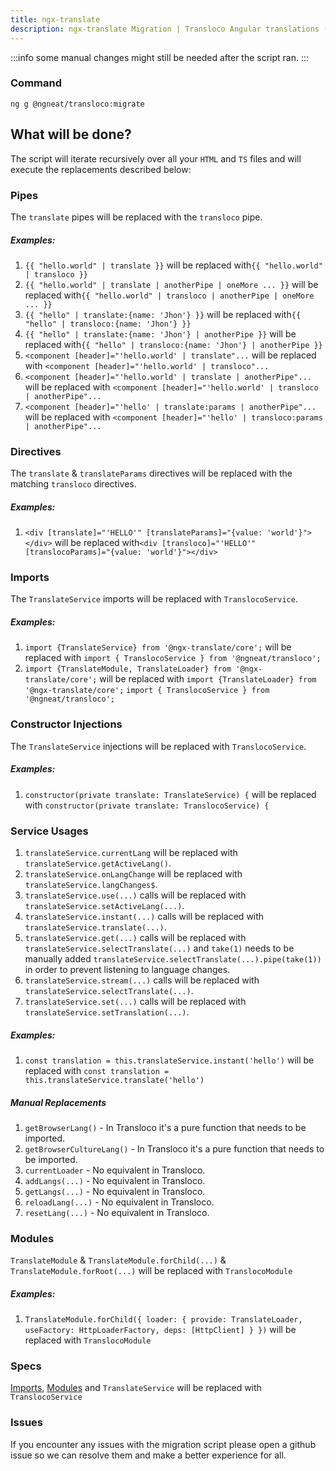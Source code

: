 ```yaml
---
title: ngx-translate
description: ngx-translate Migration | Transloco Angular translations (i18n)
---
```


:::info
some manual changes might still be needed after the script ran.
:::

### Command
`ng g @ngneat/transloco:migrate`

## What will be done?

The script will iterate recursively over all your `HTML` and `TS` files and will execute the replacements described below:

### Pipes

The `translate` pipes will be replaced with the `transloco` pipe.

##### Examples:

1. `{{ "hello.world" | translate }}` will be replaced with`{{ "hello.world" | transloco }}`
2. `{{ "hello.world" | translate | anotherPipe | oneMore ... }}` will be replaced with`{{ "hello.world" | transloco | anotherPipe | oneMore ... }}`
3. `{{ "hello" | translate:{name: 'Jhon'} }}` will be replaced with`{{ "hello" | transloco:{name: 'Jhon'} }}`
4. `{{ "hello" | translate:{name: 'Jhon'} | anotherPipe }}` will be replaced with`{{ "hello" | transloco:{name: 'Jhon'} | anotherPipe }}`
5. `<component [header]="'hello.world' | translate"...` will be replaced with `<component [header]="'hello.world' | transloco"...`
6. `<component [header]="'hello.world' | translate | anotherPipe"...` will be replaced with `<component [header]="'hello.world' | transloco | anotherPipe"...`
7. `<component [header]="'hello' | translate:params | anotherPipe"...` will be replaced with `<component [header]="'hello' | transloco:params | anotherPipe"...`

### Directives

The `translate` & `translateParams` directives will be replaced with the matching `transloco` directives.

##### Examples:

1. `<div [translate]="'HELLO'" [translateParams]="{value: 'world'}"></div>` will be replaced with`<div [transloco]="'HELLO'" [translocoParams]="{value: 'world'}"></div>`

### Imports

The `TranslateService` imports will be replaced with `TranslocoService`.

##### Examples:

1. `import {TranslateService} from '@ngx-translate/core';` will be replaced with `import { TranslocoService } from '@ngneat/transloco';`
2. `import {TranslateModule, TranslateLoader} from '@ngx-translate/core';` will be replaced with
    `import {TranslateLoader} from '@ngx-translate/core';`
   `import { TranslocoService } from '@ngneat/transloco';`

### Constructor Injections

The `TranslateService` injections will be replaced with `TranslocoService`.

##### Examples:

1. `constructor(private translate: TranslateService) {` will be replaced with `constructor(private translate: TranslocoService) {`

### Service Usages

1. `translateService.currentLang` will be replaced with `translateService.getActiveLang()`.
2. `translateService.onLangChange` will be replaced with `translateService.langChanges$`.
3. `translateService.use(...)` calls will be replaced with `translateService.setActiveLang(...)`.
4. `translateService.instant(...)` calls will be replaced with `translateService.translate(...)`.
5. `translateService.get(...)` calls will be replaced with `translateService.selectTranslate(...)` and `take(1)` needs to be manually added `translateService.selectTranslate(...).pipe(take(1))` in order to prevent listening to language changes.
6. `translateService.stream(...)` calls will be replaced with `translateService.selectTranslate(...)`.
7. `translateService.set(...)` calls will be replaced with `translateService.setTranslation(...)`.

##### Examples:

1. `const translation = this.translateService.instant('hello')` will be replaced with `const translation = this.translateService.translate('hello')`

##### Manual Replacements

1. `getBrowserLang()` - In Transloco it's a pure function that needs to be imported.
2. `getBrowserCultureLang()` - In Transloco it's a pure function that needs to be imported.
3. `currentLoader` - No equivalent in Transloco.
4. `addLangs(...)` - No equivalent in Transloco.
5. `getLangs(...)` - No equivalent in Transloco.
6. `reloadLang(...)` - No equivalent in Transloco.
7. `resetLang(...)` - No equivalent in Transloco.

### Modules

`TranslateModule` & `TranslateModule.forChild(...)` & `TranslateModule.forRoot(...)` will be replaced with `TranslocoModule`

##### Examples:

1. `TranslateModule.forChild({ loader: { provide: TranslateLoader, useFactory: HttpLoaderFactory, deps: [HttpClient] } })` will be replaced with `TranslocoModule`

### Specs

[Imports](#imports), [Modules](#modules) and `TranslateService` will be replaced with `TranslocoService`

### Issues

If you encounter any issues with the migration script please open a github issue so we can resolve them and make a better experience for all.
